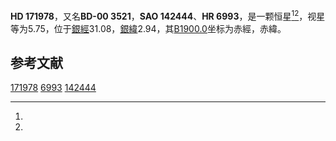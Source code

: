 {{Starbox begin
| name = HD 171978
}}
{{Starbox observe
| epoch = [[J2000.0|J2000.0]]
| constell = {{星座名待查}}<ref name=SIMBAD>{{cite web
 | url=http://simbad.u-strasbg.fr/simbad/sim-id?Ident=HR+6993
 | title =Pulsating variable Star
 | publisher=Centre de Données astronomiques de Strasbourg
 | work=SIMBAD
 | accessdate=2012-07-13}}</ref><ref name=DATA>{{cite web
 | url=http://vizier.u-strasbg.fr/viz-bin/VizieR-5?-out.add=.&-source=5050&-corr=PK=HR&-out.max=9999&HR=6993
 | title=VizieR Detailed Page
 | accessdate=2012-07-13
 | archive-date=2016-03-05
 | archive-url=https://web.archive.org/web/20160305011853/http://vizier.u-strasbg.fr/viz-bin/VizieR-5?-out.add=.&-source=5050&-corr=PK=HR&-out.max=9999&HR=6993
 | dead-url=no
 }}</ref>
| 星官 = 
| ra = {{RA|18|37|36}}<ref name=SIMBAD /><ref name=DATA />
| dec = {{DEC|-0|18|34}}<ref name=SIMBAD /><ref name=DATA />
| appmag_v = 5.75<ref name=SIMBAD /><ref name=DATA />
}}
{{Starbox character
| class = A1V+A1V<ref name=SIMBAD /><ref name=DATA />
| b-v = 0.07<ref name=SIMBAD /><ref name=DATA />
| u-b = 0.06<ref name=SIMBAD /><ref name=DATA />
| r-i = 0.04<ref name=SIMBAD /><ref name=DATA />
| variable = 
}}
{{Starbox astrometry
| radial_v = 0.06
| prop_mo_ra = 12
| parallax = 
| p_error = 
}}
{{Starbox catalog
| names =BD-00 3521，[[SAO星表|SAO]] 142444，[[HD星表|HD]] 171978，[[HR星表|HR]] 6993}}
{{Starbox reference |Simbad=HR+6993}}
{{Starbox end}}

'''HD 171978'''，又名'''BD-00 3521'''，'''SAO 142444'''、'''HR 6993'''，是一颗恒星<ref name=SIMBAD /><ref name=DATA />，视星等为5.75，位于[[銀道座標系|銀經]]31.08，[[銀道座標系|銀緯]]2.94，其[[B1900.0|B1900.0]]坐标为赤經{{RA|18|32|27.6}}，赤緯{{DEC|-0|2.94|37}}。

== 参考文献 ==
{{reflist}}

{{star-stub}}

[[Category:HD和HDE天體|171978]]
[[Category:HR天體|6993]]
[[Category:SAO天體|142444]]